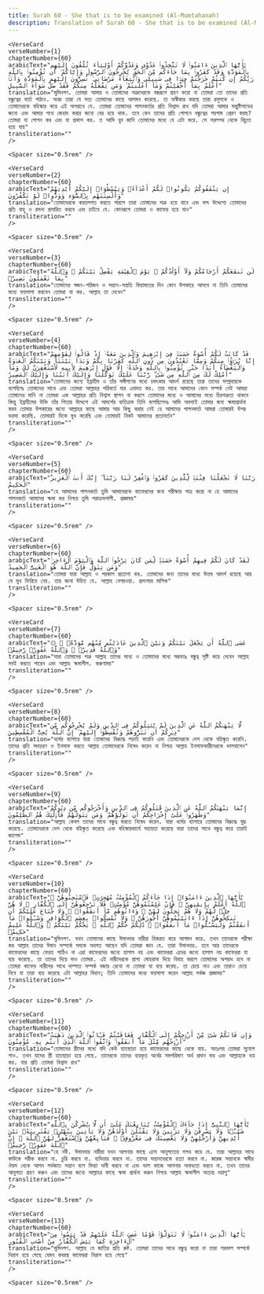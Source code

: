 ```yaml
---
title: Surah 60 - She that is to be examined (Al-Mumtahanah)  
description: Translation of Surah 60 - She that is to be examined (Al-Mumtahanah) in Bangla
---
```







    <VerseCard 
    verseNumber={1}
    chapterNumber={60}
    arabicText="يَٰٓأَيُّهَا ٱلَّذِينَ ءَامَنُوا۟ لَا تَتَّخِذُوا۟ عَدُوِّى وَعَدُوَّكُمْ أَوْلِيَآءَ تُلْقُونَ إِلَيْهِم بِٱلْمَوَدَّةِ وَقَدْ كَفَرُوا۟ بِمَا جَآءَكُم مِّنَ ٱلْحَقِّ يُخْرِجُونَ ٱلرَّسُولَ وَإِيَّاكُمْ ۙ أَن تُؤْمِنُوا۟ بِٱللَّهِ رَبِّكُمْ إِن كُنتُمْ خَرَجْتُمْ جِهَٰدًۭا فِى سَبِيلِى وَٱبْتِغَآءَ مَرْضَاتِى ۚ تُسِرُّونَ إِلَيْهِم بِٱلْمَوَدَّةِ وَأَنَا۠ أَعْلَمُ بِمَآ أَخْفَيْتُمْ وَمَآ أَعْلَنتُمْ ۚ وَمَن يَفْعَلْهُ مِنكُمْ فَقَدْ ضَلَّ سَوَآءَ ٱلسَّبِيلِ"
    translation="মুমিনগণ، তোমরা আমার ও তোমাদের শত্রুদেরকে বন্ধরূপে গ্রহণ করো না তোমরা তো তাদের প্রতি বন্ধুত্বের বার্তা পাঠাও، অথচ তারা যে সত্য তোমাদের কাছে আগমন করেছে، তা অস্বীকার করছে তারা রসূলকে ও তোমাদেরকে বহিস্কার করে এই অপরাধে যে، তোমরা তোমাদের পালনকর্তার প্রতি বিশ্বাস রাখ যদি তোমরা আমার সন্তুষ্টিলাভের জন্যে এবং আমার পথে জেহাদ করার জন্যে বের হয়ে থাক، তবে কেন তাদের প্রতি গোপনে বন্ধুত্বের পয়গাম প্রেরণ করছ? তোমরা যা গোপন কর এবং যা প্রকাশ কর، ত আমি খুব জানি তোমাদের মধ্যে যে এটা করে، সে সরলপথ থেকে বিচ্যুত হয়ে যায়"
    transliteration=""
    />

    <Spacer size="0.5rem" />
                
    <VerseCard 
    verseNumber={2}
    chapterNumber={60}
    arabicText="إِن يَثْقَفُوكُمْ يَكُونُوا۟ لَكُمْ أَعْدَآءًۭ وَيَبْسُطُوٓا۟ إِلَيْكُمْ أَيْدِيَهُمْ وَأَلْسِنَتَهُم بِٱلسُّوٓءِ وَوَدُّوا۟ لَوْ تَكْفُرُونَ"
    translation="তোমাদেরকে করতলগত করতে পারলে তারা তোমাদের শত্রু হয়ে যাবে এবং মন্দ উদ্দেশ্যে তোমাদের প্রতি বাহু ও রসনা প্রসারিত করবে এবং চাইবে যে، কোনরূপে তোমরা ও কাফের হয়ে যাও"
    transliteration=""
    />

    <Spacer size="0.5rem" />
                
    <VerseCard 
    verseNumber={3}
    chapterNumber={60}
    arabicText="لَن تَنفَعَكُمْ أَرْحَامُكُمْ وَلَآ أَوْلَٰدُكُمْ ۚ يَوْمَ ٱلْقِيَٰمَةِ يَفْصِلُ بَيْنَكُمْ ۚ وَٱللَّهُ بِمَا تَعْمَلُونَ بَصِيرٌۭ"
    translation="তোমাদের স্বজন-পরিজন ও সন্তান-সন্ততি কিয়ামতের দিন কোন উপকারে আসবে না তিনি তোমাদের মধ্যে ফয়সালা করবেন তোমরা যা কর، আল্লাহ তা দেখেন"
    transliteration=""
    />

    <Spacer size="0.5rem" />
                
    <VerseCard 
    verseNumber={4}
    chapterNumber={60}
    arabicText="قَدْ كَانَتْ لَكُمْ أُسْوَةٌ حَسَنَةٌۭ فِىٓ إِبْرَٰهِيمَ وَٱلَّذِينَ مَعَهُۥٓ إِذْ قَالُوا۟ لِقَوْمِهِمْ إِنَّا بُرَءَٰٓؤُا۟ مِنكُمْ وَمِمَّا تَعْبُدُونَ مِن دُونِ ٱللَّهِ كَفَرْنَا بِكُمْ وَبَدَا بَيْنَنَا وَبَيْنَكُمُ ٱلْعَدَٰوَةُ وَٱلْبَغْضَآءُ أَبَدًا حَتَّىٰ تُؤْمِنُوا۟ بِٱللَّهِ وَحْدَهُۥٓ إِلَّا قَوْلَ إِبْرَٰهِيمَ لِأَبِيهِ لَأَسْتَغْفِرَنَّ لَكَ وَمَآ أَمْلِكُ لَكَ مِنَ ٱللَّهِ مِن شَىْءٍۢ ۖ رَّبَّنَا عَلَيْكَ تَوَكَّلْنَا وَإِلَيْكَ أَنَبْنَا وَإِلَيْكَ ٱلْمَصِيرُ"
    translation="তোমাদের জন্যে ইব্রাহীম ও তাঁর সঙ্গীগণের মধ্যে চমৎকার আদর্শ রয়েছে তারা তাদের সম্প্রদায়কে বলেছিলঃ তোমাদের সাথে এবং তোমরা আল্লাহর পরিবর্তে যার এবাদত কর، তার সাথে আমাদের কোন সম্পর্ক নেই আমরা তোমাদের মানি না তোমরা এক আল্লাহর প্রতি বিশ্বাস স্থাপন না করলে তোমাদের মধ্যে ও আমাদের মধ্যে চিরশত্রুতা থাকবে কিন্তু ইব্রাহীমের উক্তি তাঁর পিতার উদ্দেশে এই আদর্শের ব্যতিক্রম তিনি বলেছিলেনঃ আমি অবশ্যই তোমার জন্য ক্ষমাপ্রার্থনা করব তোমার উপকারের জন্যে আল্লাহর কাছে আমার আর কিছু করার নেই হে আমাদের পালনকর্তা আমরা তোমারই উপর ভরসা করেছি، তোমারই দিকে মুখ করেছি এবং তোমারই নিকট আমাদের প্রত্যাবর্তন"
    transliteration=""
    />

    <Spacer size="0.5rem" />
                
    <VerseCard 
    verseNumber={5}
    chapterNumber={60}
    arabicText="رَبَّنَا لَا تَجْعَلْنَا فِتْنَةًۭ لِّلَّذِينَ كَفَرُوا۟ وَٱغْفِرْ لَنَا رَبَّنَآ ۖ إِنَّكَ أَنتَ ٱلْعَزِيزُ ٱلْحَكِيمُ"
    translation="হে আমাদের পালনকর্তা তুমি আমাদেরকে কাফেরদের জন্য পরীক্ষার পাত্র করো না হে আমাদের পালনকর্তা আমাদের ক্ষমা কর নিশ্চয় তুমি পরাক্রমশালী، প্রজ্ঞাময়"
    transliteration=""
    />

    <Spacer size="0.5rem" />
                
    <VerseCard 
    verseNumber={6}
    chapterNumber={60}
    arabicText="لَقَدْ كَانَ لَكُمْ فِيهِمْ أُسْوَةٌ حَسَنَةٌۭ لِّمَن كَانَ يَرْجُوا۟ ٱللَّهَ وَٱلْيَوْمَ ٱلْءَاخِرَ ۚ وَمَن يَتَوَلَّ فَإِنَّ ٱللَّهَ هُوَ ٱلْغَنِىُّ ٱلْحَمِيدُ"
    translation="তোমরা যারা আল্লাহ ও পরকাল প্রত্যাশা কর، তোমাদের জন্য তাদের মধ্যে উত্তম আদর্শ রয়েছে আর যে মুখ ফিরিয়ে নেয়، তার জানা উচিত যে، আল্লাহ বেপরওয়া، প্রশংসার মালিক"
    transliteration=""
    />

    <Spacer size="0.5rem" />
                
    <VerseCard 
    verseNumber={7}
    chapterNumber={60}
    arabicText="۞ عَسَى ٱللَّهُ أَن يَجْعَلَ بَيْنَكُمْ وَبَيْنَ ٱلَّذِينَ عَادَيْتُم مِّنْهُم مَّوَدَّةًۭ ۚ وَٱللَّهُ قَدِيرٌۭ ۚ وَٱللَّهُ غَفُورٌۭ رَّحِيمٌۭ"
    translation="যারা তোমাদের শত্রু আল্লাহ তাদের মধ্যে ও তোমাদের মধ্যে সম্ভবতঃ বন্ধুত্ব সৃষ্টি করে দেবেন আল্লাহ সবই করতে পারেন এবং আল্লাহ ক্ষমাশীল، করুণাময়"
    transliteration=""
    />

    <Spacer size="0.5rem" />
                
    <VerseCard 
    verseNumber={8}
    chapterNumber={60}
    arabicText="لَّا يَنْهَىٰكُمُ ٱللَّهُ عَنِ ٱلَّذِينَ لَمْ يُقَٰتِلُوكُمْ فِى ٱلدِّينِ وَلَمْ يُخْرِجُوكُم مِّن دِيَٰرِكُمْ أَن تَبَرُّوهُمْ وَتُقْسِطُوٓا۟ إِلَيْهِمْ ۚ إِنَّ ٱللَّهَ يُحِبُّ ٱلْمُقْسِطِينَ"
    translation="ধর্মের ব্যাপারে যারা তোমাদের বিরুদ্ধে লড়াই করেনি এবং তোমাদেরকে দেশ থেকে বহিস্কৃত করেনি، তাদের প্রতি সদাচরণ ও ইনসাফ করতে আল্লাহ তোমাদেরকে নিষেধ করেন না নিশ্চয় আল্লাহ ইনসাফকারীদেরকে ভালবাসেন"
    transliteration=""
    />

    <Spacer size="0.5rem" />
                
    <VerseCard 
    verseNumber={9}
    chapterNumber={60}
    arabicText="إِنَّمَا يَنْهَىٰكُمُ ٱللَّهُ عَنِ ٱلَّذِينَ قَٰتَلُوكُمْ فِى ٱلدِّينِ وَأَخْرَجُوكُم مِّن دِيَٰرِكُمْ وَظَٰهَرُوا۟ عَلَىٰٓ إِخْرَاجِكُمْ أَن تَوَلَّوْهُمْ ۚ وَمَن يَتَوَلَّهُمْ فَأُو۟لَٰٓئِكَ هُمُ ٱلظَّٰلِمُونَ"
    translation="আল্লাহ কেবল তাদের সাথে বন্ধুত্ব করতে নিষেধ করেন، যারা ধর্মের ব্যাপারে তোমাদের বিরুদ্ধে যুদ্ধ করেছে، তোমাদেরকে দেশ থেকে বহিস্কৃত করেছে এবং বহিস্কারকার্যে সহায়তা করেছে যারা তাদের সাথে বন্ধুত্ব করে তারাই জালেম"
    transliteration=""
    />

    <Spacer size="0.5rem" />
                
    <VerseCard 
    verseNumber={10}
    chapterNumber={60}
    arabicText="يَٰٓأَيُّهَا ٱلَّذِينَ ءَامَنُوٓا۟ إِذَا جَآءَكُمُ ٱلْمُؤْمِنَٰتُ مُهَٰجِرَٰتٍۢ فَٱمْتَحِنُوهُنَّ ۖ ٱللَّهُ أَعْلَمُ بِإِيمَٰنِهِنَّ ۖ فَإِنْ عَلِمْتُمُوهُنَّ مُؤْمِنَٰتٍۢ فَلَا تَرْجِعُوهُنَّ إِلَى ٱلْكُفَّارِ ۖ لَا هُنَّ حِلٌّۭ لَّهُمْ وَلَا هُمْ يَحِلُّونَ لَهُنَّ ۖ وَءَاتُوهُم مَّآ أَنفَقُوا۟ ۚ وَلَا جُنَاحَ عَلَيْكُمْ أَن تَنكِحُوهُنَّ إِذَآ ءَاتَيْتُمُوهُنَّ أُجُورَهُنَّ ۚ وَلَا تُمْسِكُوا۟ بِعِصَمِ ٱلْكَوَافِرِ وَسْـَٔلُوا۟ مَآ أَنفَقْتُمْ وَلْيَسْـَٔلُوا۟ مَآ أَنفَقُوا۟ ۚ ذَٰلِكُمْ حُكْمُ ٱللَّهِ ۖ يَحْكُمُ بَيْنَكُمْ ۚ وَٱللَّهُ عَلِيمٌ حَكِيمٌۭ"
    translation="মুমিনগণ، যখন তোমাদের কাছে ঈমানদার নারীরা হিজরত করে আগমন করে، তখন তাদেরকে পরীক্ষা কর আল্লাহ তাদের ঈমান সম্পর্কে সম্যক অবগত আছেন যদি তোমরা জান যে، তারা ঈমানদার، তবে আর তাদেরকে কাফেরদের কাছে ফেরত পাঠিও না এরা কাফেরদের জন্যে হালাল নয় এবং কাফেররা এদের জন্যে হালাল নয় কাফেররা যা ব্যয় করেছে، তা তাদের দিয়ে দাও তোমরা، এই নারীদেরকে প্রাপ্য মোহরানা দিয়ে বিবাহ করলে তোমাদের অপরাধ হবে না তোমরা কাফের নারীদের সাথে দাম্পত্য সম্পর্ক বজায় রেখো না তোমরা যা ব্যয় করেছ، তা চেয়ে নাও এবং তারাও চেয়ে নিবে যা তারা ব্যয় করেছে এটা আল্লাহর বিধান; তিনি তোমাদের মধ্যে ফয়সালা করেন আল্লাহ সর্বজ্ঞ প্রজ্ঞাময়"
    transliteration=""
    />

    <Spacer size="0.5rem" />
                
    <VerseCard 
    verseNumber={11}
    chapterNumber={60}
    arabicText="وَإِن فَاتَكُمْ شَىْءٌۭ مِّنْ أَزْوَٰجِكُمْ إِلَى ٱلْكُفَّارِ فَعَاقَبْتُمْ فَـَٔاتُوا۟ ٱلَّذِينَ ذَهَبَتْ أَزْوَٰجُهُم مِّثْلَ مَآ أَنفَقُوا۟ ۚ وَٱتَّقُوا۟ ٱللَّهَ ٱلَّذِىٓ أَنتُم بِهِۦ مُؤْمِنُونَ"
    translation="তোমাদের স্ত্রীদের মধ্যে যদি কেউ হাতছাড়া হয়ে কাফেরদের কাছে থেকে যায়، অতঃপর তোমরা সুযোগ পাও، তখন যাদের স্ত্রী হাতছাড়া হয়ে গেছে، তাদেরকে তাদের ব্যয়কৃত অর্থের সমপরিমাণ অর্থ প্রদান কর এবং আল্লাহকে ভয় কর، যার প্রতি তোমরা বিশ্বাস রাখ"
    transliteration=""
    />

    <Spacer size="0.5rem" />
                
    <VerseCard 
    verseNumber={12}
    chapterNumber={60}
    arabicText="يَٰٓأَيُّهَا ٱلنَّبِىُّ إِذَا جَآءَكَ ٱلْمُؤْمِنَٰتُ يُبَايِعْنَكَ عَلَىٰٓ أَن لَّا يُشْرِكْنَ بِٱللَّهِ شَيْـًۭٔا وَلَا يَسْرِقْنَ وَلَا يَزْنِينَ وَلَا يَقْتُلْنَ أَوْلَٰدَهُنَّ وَلَا يَأْتِينَ بِبُهْتَٰنٍۢ يَفْتَرِينَهُۥ بَيْنَ أَيْدِيهِنَّ وَأَرْجُلِهِنَّ وَلَا يَعْصِينَكَ فِى مَعْرُوفٍۢ ۙ فَبَايِعْهُنَّ وَٱسْتَغْفِرْ لَهُنَّ ٱللَّهَ ۖ إِنَّ ٱللَّهَ غَفُورٌۭ رَّحِيمٌۭ"
    translation="হে নবী، ঈমানদার নারীরা যখন আপনার কাছে এসে আনুগত্যের শপথ করে যে، তারা আল্লাহর সাথে কাউকে শরীক করবে না، চুরি করবে না، ব্যভিচার করবে না، তাদের সন্তানদেরকে হত্যা করবে না، জারজ সন্তানকে স্বামীর ঔরস থেকে আপন গর্ভজাত সন্তান বলে মিথ্যা দাবী করবে না এবং ভাল কাজে আপনার অবাধ্যতা করবে না، তখন তাদের আনুগত্য গ্রহণ করুন এবং তাদের জন্যে আল্লাহর কাছে ক্ষমা প্রার্থনা করুন নিশ্চয় আল্লাহ ক্ষমাশীল অত্যন্ত দয়ালু"
    transliteration=""
    />

    <Spacer size="0.5rem" />
                
    <VerseCard 
    verseNumber={13}
    chapterNumber={60}
    arabicText="يَٰٓأَيُّهَا ٱلَّذِينَ ءَامَنُوا۟ لَا تَتَوَلَّوْا۟ قَوْمًا غَضِبَ ٱللَّهُ عَلَيْهِمْ قَدْ يَئِسُوا۟ مِنَ ٱلْءَاخِرَةِ كَمَا يَئِسَ ٱلْكُفَّارُ مِنْ أَصْحَٰبِ ٱلْقُبُورِ"
    translation="মুমিনগণ، আল্লাহ যে জাতির প্রতি রুষ্ট، তোমরা তাদের সাথে বন্ধুত্ব করো না তারা পরকাল সম্পর্কে নিরাশ হয়ে গেছে যেমন কবরস্থ কাফেররা নিরাশ হয়ে গেছে"
    transliteration=""
    />

    <Spacer size="0.5rem" />
                